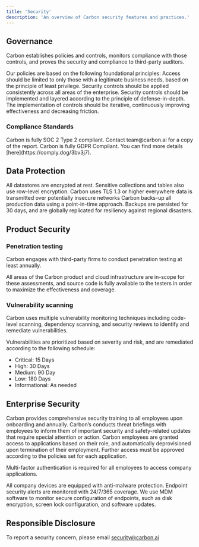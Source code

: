 ```yaml
---
title: 'Security'
description: 'An overview of Carbon security features and practices.'
---
```


## Governance
Carbon establishes policies and controls, monitors compliance with those controls, and proves the security and compliance to third-party auditors.

Our policies are based on the following foundational principles:
<CardGroup cols={2}>
  <Card title="Least Privilege" icon="square-1">
    Access should be limited to only those with a legitimate business needs, based on the principle of least privilege.
  </Card>
  <Card title="Consistency" icon="square-2">
    Security controls should be applied consistently across all areas of the enterprise.
  </Card>
  <Card title="Defense in Depth" icon="square-3">
    Security controls should be implemented and layered according to the principle of defense-in-depth.
  </Card>
  <Card title="Continuous Improvement" icon="square-4">
    The implementation of controls should be iterative, continuously improving effectiveness and decreasing friction.
  </Card>
</CardGroup>

### Compliance Standards 

<AccordionGroup>
  <Accordion title="SOC 2 Type 2" icon="check">
    Carbon is fully SOC 2 Type 2 compliant. Contact team@carbon.ai for a copy of the report.
  </Accordion>

  <Accordion title="GDPR" icon="check">
    Carbon is fully GDPR Compliant. You can find more details [here](https://comply.dog/3bv3j7).
  </Accordion>


</AccordionGroup>

## Data Protection
<Card title="Data at Rest" icon="Server">
  All datastores are encrypted at rest. Sensitive collections and tables also use row-level encryption.
</Card>

<Card title="Data in Transit" icon="network-wired">
  Carbon uses TLS 1.3 or higher everywhere data is transmitted over potentially insecure networks
</Card>

<Card title="Data Backup" icon="database">
  Carbon backs-up all production data using a point-in-time approach. Backups are persisted for 30 days, and are globally replicated for resiliency against regional disasters.
</Card>

## Product Security
### Penetration testing
Carbon  engages with third-party firms to conduct penetration testing at least annually.

All areas of the Carbon product and cloud infrastructure are in-scope for these assessments, and source code is fully available to the testers in order to maximize the effectiveness and coverage.

### Vulnerability scanning
Carbon uses multiple vulnerability monitoring techniques including code-level scanning, dependency scanning, and security reviews to identify and remediate vulnerabilities.

Vulnerabilities are prioritized based on severity and risk, and are remediated according to the following schedule:

- Critical: 15 Days
- High: 30 Days
- Medium: 90 Day
- Low: 180 Days
- Informational: As needed

## Enterprise Security


<Card title="Security Education" icon="graduation-cap">
  Carbon provides comprehensive security training to all employees upon onboarding and annually. Carbon’s conducts threat briefings with employees to inform them of important security and safety-related updates that require special attention or action.
</Card>

<Card title="Identity and access management" icon="user">
  Carbon employees are granted access to applications based on their role, and automatically deprovisioned upon termination of their employment. Further access must be approved according to the policies set for each application.

Multi-factor authentication is required for all employees to access company applications.
</Card>

<Card title="Endpoint Protection" icon="laptop">
  All company devices are equipped with anti-malware protection. Endpoint security alerts are monitored with 24/7/365 coverage. We use MDM software to monitor secure configuration of endpoints, such as disk encryption, screen lock configuration, and software updates.
</Card>


## Responsible Disclosure
To report a security concern, please email security@carbon.ai


